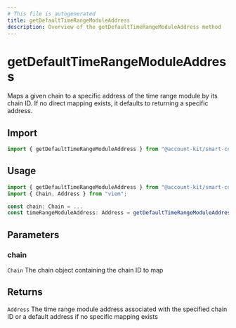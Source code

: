 ```yaml
---
# This file is autogenerated
title: getDefaultTimeRangeModuleAddress
description: Overview of the getDefaultTimeRangeModuleAddress method
---
```


# getDefaultTimeRangeModuleAddress

Maps a given chain to a specific address of the time range module by its chain ID. If no direct mapping exists, it defaults to returning a specific address.

## Import

```ts
import { getDefaultTimeRangeModuleAddress } from "@account-kit/smart-contracts";
```

## Usage

```ts
import { getDefaultTimeRangeModuleAddress } from "@account-kit/smart-contracts";
import { Chain, Address } from "viem";

const chain: Chain = ...
const timeRangeModuleAddress: Address = getDefaultTimeRangeModuleAddress(chain);
```

## Parameters

### chain

`Chain`
The chain object containing the chain ID to map

## Returns

`Address`
The time range module address associated with the specified chain ID or a default address if no specific mapping exists
